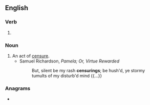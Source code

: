 ==English==

===Verb===
{{head|en|verb form}}

# {{present participle of|censure|lang=en|nocat=1}}

===Noun===
{{en-noun}}

# An act of [[censure]].
#* Samuel Richardson, ''Pamela; Or, Virtue Rewarded''
#*: But, silent be my rash '''censurings'''; be hush'd, ye stormy tumults of my disturb'd mind {{...}}

===Anagrams===
* {{anagrams|en|a=ceginnrsu|encursing}}